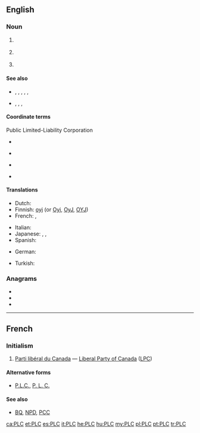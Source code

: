 ==English==
{{wikipedia}}

===Noun===
{{en-noun}}

# {{label|en|business}} {{initialism of|[[public]] [[limited]]-[[liability]] [[company]]/[[corporation]]|lang=en}}
# {{label|en|communications}} {{initialism of|power line communication|lang=en}}
# {{label|en|electronics}} {{initialism of|programmable logic controller|lang=en}}

====See also====
* {{sense|business}} {{l|en|Co.}}, {{l|en|Corp.}}, {{l|en|Inc.}}, {{l|en|LLC}}, {{l|en|Ltd.}}, {{l|en|plc}}
* {{sense|electronics}} {{l|en|FPGA}}, {{l|en|PAL}}, {{l|en|PIC}}, {{l|en|PLA}}

====Coordinate terms====
; Public Limited-Liability Corporation
* {{sense|Canada}} {{l|en|Ltée.}} {{qualifier|French}}
* {{sense|Germany}} {{l|en|AG}} {{qualifier|German}}
* {{sense|Netherlands}} {{l|en|N.V.}} {{qualifier|Dutch}}
* {{sense|Italy}} {{l|en|SpA}} {{qualifier|Italian}}

====Translations====
{{trans-top|Abbreviation for Public Limited Liability Corporation}}
* Dutch: {{t|nl|PVBA}}
* Finnish: [[oyj]] (or [[Oyj]], [[OyJ]], [[OYJ]])
* French: {{t|fr|SPRL}}, {{t+|fr|SA}}
{{trans-mid}}
* Italian: {{t|it|SpA}}
* Japanese: {{t|ja|K.K.}}, {{t+|ja|株式会社|tr=kabushikigaisha}}, {{qualifier|literally}}{{t|ja|上場株式会社|tr=jōjōkabushikigaisha}}
* Spanish: {{t|es|S.A.}}
{{trans-bottom}}

{{trans-top|Abbreviation for a programmable logic controller}}
* German: {{t+|de|SPS|f}}
{{trans-mid}}
* Turkish: {{t+|tr|PLC}}
{{trans-bottom}}

===Anagrams===
* {{l|en|Cpl}}
* {{l|en|LPC}}
* {{l|en|PCL}}

----

==French==

===Initialism===
{{rfc-header|Initialism}}
{{head|fr|initialism|head=[[parti|Parti]] [[libéral]] [[du]] [[Canada]]}}

# {{label|fr|initialism}} {{label|fr|Canada|politics}} [[Parti libéral du Canada]] &mdash; [[Liberal Party of Canada]] ([[LPC]])

====Alternative forms====
* [[P.L.C.]], [[P. L. C.]]

====See also====
* [[BQ]], [[NPD]], [[PCC]]

[[ca:PLC]]
[[et:PLC]]
[[es:PLC]]
[[it:PLC]]
[[he:PLC]]
[[hu:PLC]]
[[my:PLC]]
[[pl:PLC]]
[[pt:PLC]]
[[tr:PLC]]